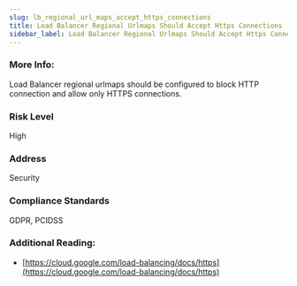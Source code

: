 ```yaml
---
slug: lb_regional_url_maps_accept_https_connections
title: Load Balancer Regional Urlmaps Should Accept Https Connections
sidebar_label: Load Balancer Regional Urlmaps Should Accept Https Connections
---
```


### More Info:

Load Balancer regional urlmaps should be configured to block HTTP connection and allow only HTTPS connections.

### Risk Level

High

### Address

Security

### Compliance Standards

GDPR, PCIDSS

### Additional Reading:

- [https://cloud.google.com/load-balancing/docs/https](https://cloud.google.com/load-balancing/docs/https) 

